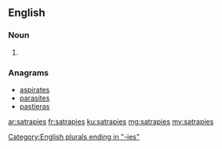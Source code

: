 ==English==

===Noun===
{{head|en}}

# {{plural of|satrapy}}

===Anagrams===
* [[aspirates#English|aspirates]]
* [[parasites#English|parasites]]
* [[pastieras#English|pastieras]]

[[Category:English plurals ending in "-ies"]]

[[ar:satrapies]]
[[fr:satrapies]]
[[ku:satrapies]]
[[mg:satrapies]]
[[my:satrapies]]